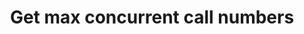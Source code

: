---
title: 'Get max concurrent call numbers'
openapi: 'GET /v1/{account_id}/{project_id}/conversations/concurrency'
---